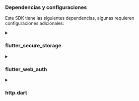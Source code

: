 ### Dependencias y configuraciones

Este SDK tiene las siguientes dependencias, algunas requieren configuraciones adicionales:

<details>
<summary>

### flutter_secure_storage

</summary>

Usamos [flutter_secure_storage](https://pub.dev/packages/flutter_secure_storage) para implementar el almacenamiento seguro de tokens persistente y multiplataforma.

- Se utiliza Keychain para iOS
- Se utiliza cifrado AES para Android.

#### Configurar la versión de Android

Establece el android:minSdkVersion a 18 en el archivo android/app/build.gradle de tu proyecto.

```kotlin title="build.gradle"
  android {
      ...

      defaultConfig {
          ...
          minSdkVersion 18
          ...
      }
  }
```

#### Deshabilitar autobackup

Por defecto, Android puede hacer una copia de seguridad de los datos en Google Drive automáticamente. Esto puede causar la excepción `java.security.InvalidKeyException:Failed to unwrap key`.

Para evitar esto, puedes deshabilitar la copia de seguridad automática para tu aplicación o excluir `sharedprefs` de `FlutterSecureStorage`.

1. Para deshabilitar la copia de seguridad automática, ve al archivo de manifiesto de tu aplicación y establece los atributos `android:allowBackup` y `android:fullBackupContent` en `false`.

   ```xml title="AndroidManifest.xml"
   <manifest ... >
       ...
       <application
         android:allowBackup="false"
         android:fullBackupContent="false"
         ...
       >
           ...
       </application>
   </manifest>

   ```

2. Excluir `sharedprefs` de `FlutterSecureStorage`.

   Si necesitas mantener `android:fullBackupContent` para tu aplicación en lugar de deshabilitarlo, puedes excluir el directorio `sharedprefs` de la copia de seguridad.
   Consulta más detalles en la [documentación de Android](https://developer.android.com/identity/data/autobackup#IncludingFiles).

   > En tu archivo AndroidManifest.xml, agrega el atributo android:fullBackupContent al elemento `<application>`, como se muestra en el siguiente ejemplo. Este atributo apunta a un archivo XML que contiene reglas de copia de seguridad.

   ```xml title="AndroidManifest.xml"
   <application ...
     android:fullBackupContent="@xml/backup_rules">
   </application>
   ```

   > Crea un archivo XML llamado `@xml/backup_rules` en el directorio `res/xml/`. En este archivo, agrega reglas con los elementos `<include>` y `<exclude>`. El siguiente ejemplo respalda todas las preferencias compartidas excepto device.xml:

   ```xml title="@xml/backup_rules"
   <?xml version="1.0" encoding="utf-8"?>
   <full-backup-content>
     <exclude domain="sharedpref" path="FlutterSecureStorage"/>
   </full-backup-content>
   ```

Por favor, consulta [flutter_secure_storage](https://pub.dev/packages/flutter_secure_storage#configure-android-version) para más detalles.

</details>

<details>
  <summary>

### flutter_web_auth

</summary>

[flutter_web_auth](https://pub.dev/packages/flutter_web_auth) se utiliza detrás del SDK de flutter de Logto. Confiamos en su interfaz de interacción basada en webview para autenticar a los usuarios.

:::note
Este plugin utiliza `ASWebAuthenticationSession` en iOS 12+ y macOS 10.15+, `SFAuthenticationSession` en iOS 11, `Chrome Custom Tabs` en Android y abre una nueva ventana en Web.
:::

#### Registrar la URL de callback en Android

Para capturar la URL de callback desde la página web de inicio de sesión de Logto, necesitarás registrar tu redirectUri de inicio de sesión en tu archivo `AndroidManifest.xml`.

```xml title="AndroidManifest.xml"
<activity android:name="com.linusu.flutter_web_auth.CallbackActivity" android:exported="true">
    <intent-filter android:label="flutter_web_auth">
        <action android:name="android.intent.action.VIEW"/>
        <category android:name="android.intent.category.DEFAULT"/>
        <category android:name="android.intent.category.BROWSABLE"/>
        <data android:scheme="io.logto"/>
    </intent-filter>
</activity>
```

</details>

<details>
  <summary>

### http.dart

</summary>

Dado que el SDK necesita realizar solicitudes de red, necesitarás pasar un cliente HTTP al SDK. Puedes usar el `http.Client` predeterminado de [http.dart](https://pub.dev/packages/http) o crear tu propio `http.Client` con configuraciones personalizadas.

```dart

  import 'package:http/http.dart' as http;

```

</details>
